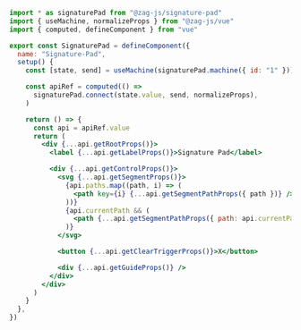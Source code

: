 ```jsx
import * as signaturePad from "@zag-js/signature-pad"
import { useMachine, normalizeProps } from "@zag-js/vue"
import { computed, defineComponent } from "vue"

export const SignaturePad = defineComponent({
  name: "Signature-Pad",
  setup() {
    const [state, send] = useMachine(signaturePad.machine({ id: "1" }))

    const apiRef = computed(() =>
      signaturePad.connect(state.value, send, normalizeProps),
    )

    return () => {
      const api = apiRef.value
      return (
        <div {...api.getRootProps()}>
          <label {...api.getLabelProps()}>Signature Pad</label>

          <div {...api.getControlProps()}>
            <svg {...api.getSegmentProps()}>
              {api.paths.map((path, i) => (
                <path key={i} {...api.getSegmentPathProps({ path })} />
              ))}
              {api.currentPath && (
                <path {...api.getSegmentPathProps({ path: api.currentPath })} />
              )}
            </svg>

            <button {...api.getClearTriggerProps()}>X</button>

            <div {...api.getGuideProps()} />
          </div>
        </div>
      )
    }
  },
})
```
